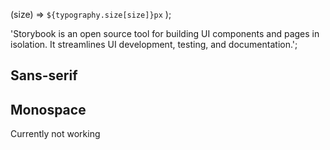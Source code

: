 
  (size) => `${typography.size[size]}px`
);

  'Storybook is an open source tool for building UI components and pages in isolation. It streamlines UI development, testing, and documentation.';

<Meta title="Typography" />

## Sans-serif

<Typeset
  fontFamily={typography.fonts.base}
  fontSizes={fontSizes}
  fontWeight={typography.weight.regular}
  sampleText={sampleText}
/>
<Typeset
  fontFamily={typography.fonts.base}
  fontSizes={fontSizes}
  fontWeight={typography.weight.bold}
  sampleText={sampleText}
/>
<Typeset
  fontFamily={typography.fonts.base}
  fontSizes={fontSizes}
  fontWeight={typography.weight.black}
  sampleText={sampleText}
/>

## Monospace

Currently not working

<Typeset
  fontFamily={typography.fonts.mono}
  fontSizes={fontSizes}
  fontWeight={typography.weight.regular}
  sampleText={sampleText}
/>
<Typeset
  fontFamily={typography.fonts.mono}
  fontSizes={fontSizes}
  fontWeight={typography.weight.bold}
  sampleText={sampleText}
/>

